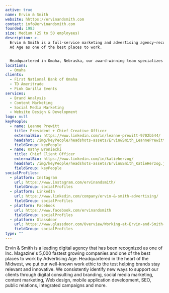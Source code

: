 ```yaml
---
active: true
name: Ervin & Smith
website: hhttps://ervinandsmith.com
contact: info@ervinandsmith.com
founded: 1983
size: Medium (25 to 50 employees)
description: >-
  Ervin & Smith is a full-service marketing and advertising agency—recognized by
  Ad Age as one of the best places to work. 


  Headquartered in Omaha, Nebraska, our award-winning team specializes in solving complex marketing problems. Through a mix of results-driven strategies, media, creative campaigns and brand design, we help our clients create work that works.
locations:
  - Omaha
clients:
  - First National Bank of Omaha
  - TD Ameritrade
  - Pink Gorilla Events
services:
  - Brand Analysis
  - Content Marketing
  - Social Media Marketing
  - Website Design & Development
logo: null
keyPeople:
  - name: Leanne Prewitt
    title: President + Chief Creative Officer
    externalBio: https://www.linkedin.com/in/leanne-prewitt-9702b544/
    headshot: /img/keyPeople/headshots-assets/Ervin&Smith_LeannePrewitt.jpg
    fieldGroup: keyPeople
  - name: Kathy Broniecki
    title: Chief Client Officer
    externalBio: https://www.linkedin.com/in/katieherzog/
    headshot: /img/keyPeople/headshots-assets/Ervin&Smith_KatieHerzog.jpg
    fieldGroup: keyPeople
socialProfiles:
  - platform: Instagram
    url: https://www.instagram.com/ervinandsmith/
    fieldGroup: socialProfiles
  - platform: LinkedIn
    url: https://www.linkedin.com/company/ervin-&-smith-advertising/
    fieldGroup: socialProfiles
  - platform: Facebook
    url: https://www.facebook.com/ervinandsmith
    fieldGroup: socialProfiles
  - platform: Glassdoor
    url: https://www.glassdoor.com/Overview/Working-at-Ervin-and-Smith-EI_IE912492.11,26.htm
    fieldGroup: socialProfiles
type: ""
---
```


Ervin & Smith is a leading digital agency that has been recognized as one of Inc. Magazine's 5,000 fastest growing companies and one of the best places to work by Advertising Age. Headquartered in the heart of the Midwest, we put our well-known work ethic to the test helping brands stay relevant and innovative. We consistently identify new ways to support our clients through digital consulting and branding, social media marketing, content marketing, Web design, mobile application development, SEO, public relations, integrated campaigns and more.